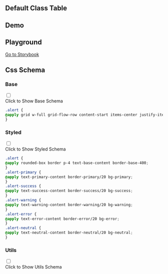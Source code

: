 
## Default Class Table

<CssTable name="alert" />

## Demo

<Demo></Demo>

## Playground

[Go to Storybook](https://story.ui.icebreaker.top/?path=/docs/feedback-alert--docs)

## Css Schema


### Base

<div className="collapse">
<input type="checkbox" /> 
<div class="collapse-title px-0">
<span class="btn">Click to Show Base Schema</span>
</div>
<div class="collapse-content"> 

```css
.alert {
@apply grid w-full grid-flow-row content-start items-center justify-items-center gap-4 text-center sm:grid-flow-col sm:grid-cols-[auto_minmax(auto,1fr)] sm:justify-items-start sm:text-left;
}
```

</div>
</div>

  

### Styled

<div className="collapse">
<input type="checkbox" /> 
<div class="collapse-title px-0">
<span class="btn">Click to Show Styled Schema</span>
</div>
<div class="collapse-content"> 

```css
.alert {
@apply rounded-box border p-4 text-base-content border-base-400;
}
.alert-primary {
@apply text-primary-content border-primary/20 bg-primary;
}
.alert-success {
@apply text-success-content border-success/20 bg-success;
}
.alert-warning {
@apply text-warning-content border-warning/20 bg-warning;
}
.alert-error {
@apply text-error-content border-error/20 bg-error;
}
.alert-neutral {
@apply text-neutral-content border-neutral/20 bg-neutral;
}
```

</div>
</div>

  

### Utils

<div className="collapse">
<input type="checkbox" /> 
<div class="collapse-title px-0">
<span class="btn">Click to Show Utils Schema</span>
</div>
<div class="collapse-content"> 

```css

```

</div>
</div>